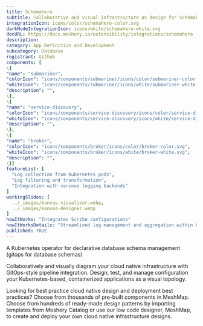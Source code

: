 ```yaml
---
title: Schemahero
subtitle: Collaborative and visual infrastructure as design for Schemahero
integrationIcon: icons/color/schemahero-color.svg
darkModeIntegrationIcon: icons/white/schemahero-white.svg
docURL: https://docs.meshery.io/extensibility/integrations/schemahero
description: 
category: App Definition and Development
subcategory: Database
registrant: Github
components: [
\{
"name": "submariner",
"colorIcon": "icons/components/submariner/icons/color/submariner-color.svg",
"whiteIcon": "icons/components/submariner/icons/white/submariner-white.svg",
"description": "",
\},
\{
"name": "service-discovery",
"colorIcon": "icons/components/service-discovery/icons/color/service-discovery-color.svg",
"whiteIcon": "icons/components/service-discovery/icons/white/service-discovery-white.svg",
"description": "",
\},
\{
"name": "broker",
"colorIcon": "icons/components/broker/icons/color/broker-color.svg",
"whiteIcon": "icons/components/broker/icons/white/broker-white.svg",
"description": "",
\}]
featureList: [
  "Log collection from Kubernetes pods",
  "Log filtering and transformation",
  "Integration with various logging backends"
]
workingSlides: [
  ../_images/kanvas-visualizer.webp,
  ../_images/kanvas-designer.webp
]
howItWorks: "Integrates Scribe configurations"
howItWorksDetails: "Streamlined log management and aggregation within Kubernetes"
published: TRUE
---
```

<p>
A Kubernetes operator for declarative database schema management (gitops for database schemas)
</p>
<p>
    Collaboratively and visually diagram your cloud native infrastructure with GitOps-style pipeline integration. Design, test, and manage configuration your Kubernetes-based, containerized applications as a visual topology.
</p>
<p>
    Looking for best practice cloud native design and deployment best practices? Choose from thousands of pre-built components in MeshMap. Choose from hundreds of ready-made design patterns by importing templates from Meshery Catalog or use our low code designer, MeshMap, to create and deploy your own cloud native infrastructure designs.
</p>
